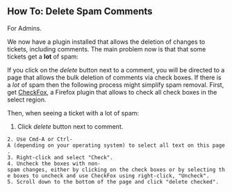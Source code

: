 
== How To: Delete Spam Comments ==

For Admins.

We now have a plugin installed that allows the deletion of changes to tickets, including comments.
The main problem now is that that some tickets get a '''lot''' of spam:

If you click on the ''delete'' button next to a comment, you will be directed to a page that allows the bulk deletion of comments via check boxes.
If there is a ''lot'' of spam then the following process might simplify spam removal.
First, get [https://addons.mozilla.org/en-US/firefox/addon/2393 CheckFox], a Firefox plugin that allows to check all check boxes in the select region.

Then, when seeing a ticket with a lot of spam:

#Click ''delete'' button next to comment.
 2. Use Cmd-A or Ctrl-A (depending on your operating system) to select all text on this page.
 3. Right-click and select "Check".
 4. Uncheck the boxes with non-spam changes, either by clicking on the check boxes or by selecting the boxes to uncheck and use CheckFox using right-click, "Uncheck".
 5. Scroll down to the bottom of the page and click "delete checked".



{{TracNotice|{{PAGENAME}}}}